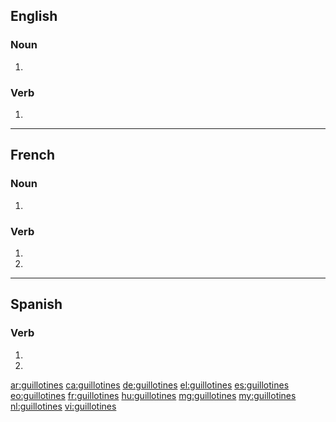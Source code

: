 ==English==

===Noun===
{{head|en|noun plural form}}

# {{plural of|guillotine|lang=en}}

===Verb===
{{head|en|verb form}}

# {{en-third-person singular of|guillotine}}

----

==French==

===Noun===
{{head|fr|noun plural form|g=f}}

# {{plural of|guillotine|lang=fr}}

===Verb===
{{fr-verb-form}}

# {{inflection of|guillotiner||2|s|pres|indc|lang=fr}}
# {{inflection of|guillotiner||2|s|pres|subj|lang=fr}}

----

==Spanish==

===Verb===
{{es-verb-form}}

# {{es-verb form of|ending=ar|mood=imperative|sense=negative|pers=2|formal=no|number=singular|guillotinar}}
# {{es-verb form of|ending=ar|mood=subjunctive|tense=present|pers=2|formal=no|number=singular|guillotinar}}

[[ar:guillotines]]
[[ca:guillotines]]
[[de:guillotines]]
[[el:guillotines]]
[[es:guillotines]]
[[eo:guillotines]]
[[fr:guillotines]]
[[hu:guillotines]]
[[mg:guillotines]]
[[my:guillotines]]
[[nl:guillotines]]
[[vi:guillotines]]
